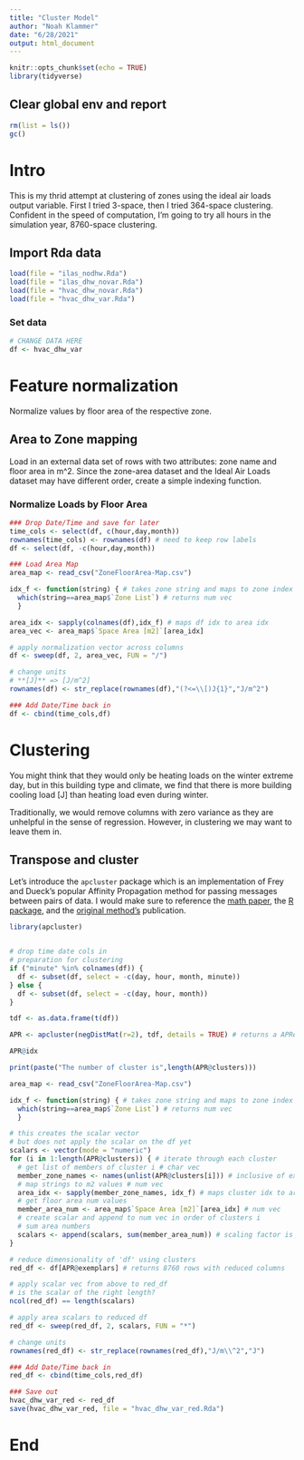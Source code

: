 ```yaml
---
title: "Cluster Model"
author: "Noah Klammer"
date: "6/28/2021"
output: html_document
---
```


```r
knitr::opts_chunk$set(echo = TRUE)
library(tidyverse)
```

## Clear global env and report

```r
rm(list = ls())
gc()
```

# Intro

This is my thrid attempt at clustering of zones using the ideal air loads output variable. First I tried 3-space, then I  tried 364-space clustering. Confident in the speed of computation, I'm going to try all hours in the simulation year, 8760-space clustering.

## Import Rda data

```r
load(file = "ilas_nodhw.Rda")
load(file = "ilas_dhw_novar.Rda")
load(file = "hvac_dhw_novar.Rda")
load(file = "hvac_dhw_var.Rda")

```

### Set data

```r
# CHANGE DATA HERE
df <- hvac_dhw_var
```

# Feature normalization

Normalize values by floor area of the respective zone.

## Area to Zone mapping

Load in an external data set of rows with two attributes: zone name and floor area in m^2. Since the zone-area dataset and the Ideal Air Loads dataset may have different order, create a simple indexing function.

### Normalize Loads by Floor Area

```r

### Drop Date/Time and save for later
time_cols <- select(df, c(hour,day,month))
rownames(time_cols) <- rownames(df) # need to keep row labels
df <- select(df, -c(hour,day,month)) 

### Load Area Map
area_map <- read_csv("ZoneFloorArea-Map.csv")

idx_f <- function(string) { # takes zone string and maps to zone index in area_map
  which(string==area_map$`Zone List`) # returns num vec
  }

area_idx <- sapply(colnames(df),idx_f) # maps df idx to area idx
area_vec <- area_map$`Space Area [m2]`[area_idx]

# apply normalization vector across columns
df <- sweep(df, 2, area_vec, FUN = "/") 

# change units
# **[J]** => [J/m^2]
rownames(df) <- str_replace(rownames(df),"(?<=\\[)J{1}","J/m^2")

### Add Date/Time back in
df <- cbind(time_cols,df)
```


# Clustering

You might think that they would only be heating loads on the winter extreme day, but in this building type and climate, we find that there is more building cooling load [J] than heating load even during winter.

Traditionally, we would remove columns with zero variance as they are unhelpful in the sense of regression. However, in clustering we may want to leave them in.

## Transpose and cluster

Let's introduce the `apcluster` package which is an implementation of Frey and Dueck's popular Affinity Propagation method for passing messages between pairs of data. I would make sure to reference the [math paper](https://doi.org/10.1080/19401493.2017.1410572), the [R package](https://doi.org/10.1093/bioinformatics/btr406), and the [original method's](https://doi.org/10.1126/science.1136800) publication.


```r
library(apcluster)


# drop time date cols in
# preparation for clustering
if ("minute" %in% colnames(df)) {
  df <- subset(df, select = -c(day, hour, month, minute))
} else {
  df <- subset(df, select = -c(day, hour, month))
}

tdf <- as.data.frame(t(df))

APR <- apcluster(negDistMat(r=2), tdf, details = TRUE) # returns a APResult

APR@idx

print(paste("The number of cluster is",length(APR@clusters)))

area_map <- read_csv("ZoneFloorArea-Map.csv")

idx_f <- function(string) { # takes zone string and maps to zone index in area_map
  which(string==area_map$`Zone List`) # returns num vec
  }

# this creates the scalar vector
# but does not apply the scalar on the df yet
scalars <- vector(mode = "numeric")
for (i in 1:length(APR@clusters)) { # iterate through each cluster
  # get list of members of cluster i # char vec
  member_zone_names <- names(unlist(APR@clusters[i])) # inclusive of exemplar
  # map strings to m2 values # num vec
  area_idx <- sapply(member_zone_names, idx_f) # maps cluster idx to area idx
  # get floor area num values
  member_area_num <- area_map$`Space Area [m2]`[area_idx] # num vec
  # create scalar and append to num vec in order of clusters i
  # sum area numbers
  scalars <- append(scalars, sum(member_area_num)) # scaling factor is sum of areas
}

# reduce dimensionality of 'df' using clusters
red_df <- df[APR@exemplars] # returns 8760 rows with reduced columns

# apply scalar vec from above to red_df
# is the scalar of the right length?
ncol(red_df) == length(scalars)

# apply area scalars to reduced df
red_df <- sweep(red_df, 2, scalars, FUN = "*")

# change units
rownames(red_df) <- str_replace(rownames(red_df),"J/m\\^2","J")

### Add Date/Time back in
red_df <- cbind(time_cols,red_df)

### Save out
hvac_dhw_var_red <- red_df
save(hvac_dhw_var_red, file = "hvac_dhw_var_red.Rda")
```

# End

<br><br><br>